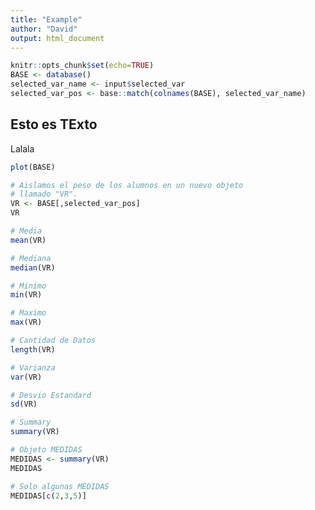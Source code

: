 ```yaml
---
title: "Example"
author: "David"
output: html_document
---
```


```r
knitr::opts_chunk$set(echo=TRUE)
BASE <- database()
selected_var_name <- input$selected_var
selected_var_pos <- base::match(colnames(BASE), selected_var_name)
```


## Esto es TExto

Lalala
```r
plot(BASE)
```


```r
# Aislamos el peso de los alumnos en un nuevo objeto
# llamado "VR".
VR <- BASE[,selected_var_pos]
VR
```

```r
# Media
mean(VR)
```

```r
# Mediana 
median(VR)
```

```r
# Minimo
min(VR)
```

```r
# Maximo
max(VR)
```

```r
# Cantidad de Datos
length(VR)
```

```r
# Varianza
var(VR)
```

```r
# Desvio Estandard
sd(VR)
```

```r
# Summary
summary(VR)
```

```r
# Objeto MEDIDAS
MEDIDAS <- summary(VR)
MEDIDAS
```

```r
# Solo algunas MEDIDAS
MEDIDAS[c(2,3,5)]
```



